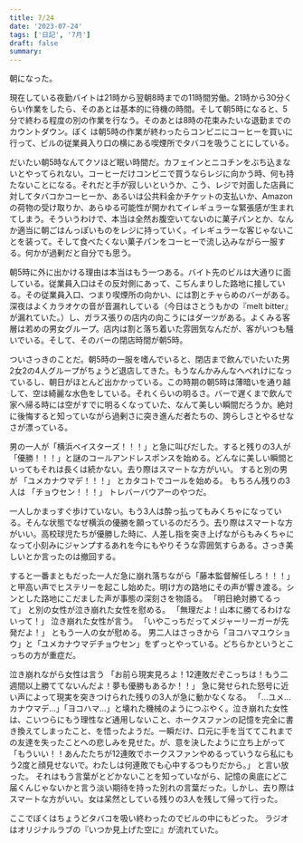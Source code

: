 ```yaml
---
title: 7/24
date: '2023-07-24'
tags: ['日記', '7月']
draft: false
summary:
---
```


朝になった。

現在している夜勤バイトは21時から翌朝8時までの11時間労働。21時から30分くらい作業をしたら、そのあとは基本的に待機の時間。そして朝5時になると、5分で終わる程度の別の作業を行なう。そのあとは8時の花束みたいな退勤までのカウントダウン。ぼく
は朝5時の作業が終わったらコンビニにコーヒーを買いに行って、ビルの従業員入り口の横にある喫煙所でタバコを吸うことにしている。

だいたい朝5時なんてクソほど眠い時間だ。カフェインとニコチンをぶち込まないとやってられない。コーヒーだけコンビニで買うならレジに向かう時、何も持たないことになる。それだと手が寂しいというか、こう、レジで対面した店員に対してタバコかコーヒーか、あるいは公共料金かチケットの支払いか、Amazonの荷物の受け取りか、あらゆる可能性が開かれてイレギュラーな緊張感が生まれてしまう。そういうわけで、本当は全然お腹空いてないのに菓子パンとか、なんか適当に朝ごはんっぽいものをレジに持っていく。イレギュラーな客じゃないことを装って。そして食べたくない菓子パンをコーヒーで流し込みながら一服する。何かが過剰だと自分でも思う。

朝5時に外に出かける理由は本当はもう一つある。バイト先のビルは大通りに面している。従業員入口はその反対側にあって、こぢんまりした路地に接している。その従業員入口、つまり喫煙所の向かい、には割とチャらめのバーがある。深夜はよくカラオケの音が音漏れしている（今日はさとうもかの『melt bitter』が漏れていた。）し、ガラス張りの店内の向こうにはダーツがある。よくみる客層は若めの男女グループ。店内は割と落ち着いた雰囲気なんだが、客がいつも騒いでいる。そして、そのバーの閉店時間が朝5時。

ついさっきのことだ。朝5時の一服を嗜んでいると、閉店まで飲んでいたいた男2女2の4人グループがちょうど退店してきた。もうなんかみんなへべれけになっているし、朝日がほとんど出かかっている。この時期の朝5時は薄暗いを通り越して、空は綺麗な水色をしている。それくらいの明るさ。バーで遅くまで飲んで家へ帰る時には空がすでに明るくなっていた、なんて美しい瞬間だろうか。絶対に後悔すると知っていながら過剰さに突き進んだ者たちの、誇らしさとやるせなさが漂っている。

男の一人が「横浜ベイスターズ！！！」と急に叫びだした。すると残りの3人が「優勝！！！」と謎のコールアンドレスポンスを始める。どんなに美しい瞬間といってもそれは長くは続かない。去り際はスマートな方がいい。
すると別の男が
「ユメカナウマデ！！！」
とカタコトでコールを始める。
もちろん残りの3人は
「チョウセン！！！」
トレバーバウアーのやつだ。

一人しかまっすぐ歩けていない。もう3人は酔っ払ってもみくちゃになっている。そんな状態でなぜ横浜の優勝を願っているのだろう。去り際はスマートな方がいい。高校球児たちが優勝した時に、人差し指を突き上げながらもみくちゃになって小刻みにジャンプするあれを今にもやりそうな雰囲気すらある。さっき美しいとか言ったのは撤回する。

すると一番まともだった一人だ急に崩れ落ちながら「藤本監督解任しろ！！！」と甲高い声でヒステリーを起こし始めた。明け方の路地にその声が響き渡る。シンとした路地にこだました声が事態の深刻さを物語る。
「明日絶対勝てるって」
と別の女性が泣き崩れた女性を慰める。
「無理だよ！山本に勝てるわけないって！」
泣き崩れた女性が言う。
「いやこっちだってメジャーリーガーが先発だよ！」
ともう一人の女が慰める。
男二人はさっきから「ヨコハマユウショウ」と「ユメカナウマデチョウセン」をずっとやっている。どちらかというとこっちの方が重症だ。

泣き崩れながら女性は言う
「お前ら現実見ろよ！12連敗だぞこっちは！もう二週間以上勝ててないんだよ！夢も優勝もあるか！！」
急に発せられた怒号に近い声によって現実を突きつけられた残りの3人が急に動かなくなる。
「…ユメ…カナウマデ…」「ヨコハマ…」と壊れた機械のようにつぶやく。泣き崩れた女性は、こいつらにもう理性など通用しないこと、ホークスファンの記憶を完全に書き換えてしまったこと、を悟ったようだ。一瞬だけ、口元に手を当ててこれまでの友達を失ったことへの悲しみを見せた。が、意を決したように立ち上がって
「もういい！！あんたたちが12連敗でホークスファンやめるっていうなら私にもう2度と顔見せないで。わたしは何連敗でも心中するつもりだから。」
と言い放った。
それはもう言葉がとどかないことを知っていながら、記憶の奥底にどこ届くんじゃないかと言う淡い期待を持った別れの言葉だった。しかし、去り際はスマートな方がいい。女は呆然としている残りの3人を残して帰って行った。

ここでぼくはちょうどタバコを吸い終わったのでビルの中にもどった。
ラジオはオリジナルラブの『いつか見上げた空に』が流れていた。
